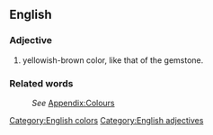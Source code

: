 ==English==
[[Category:English colors]]

===Adjective===
[[Category:English adjectives]]
#yellowish-brown color, like that of the gemstone.

===Related words===
:''See'' [[Wiktionary_Appendix:Colours|Appendix:Colours]]